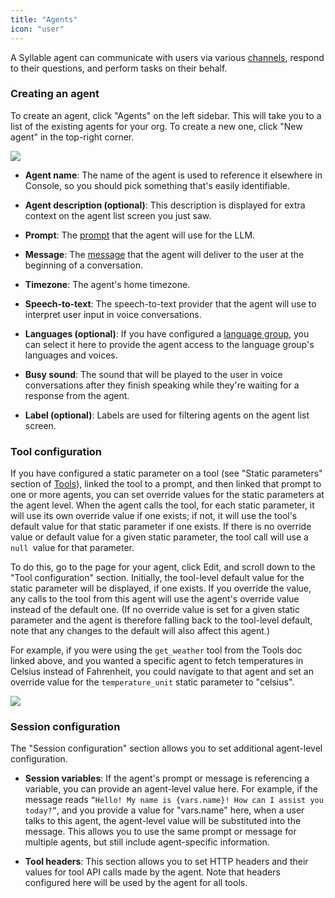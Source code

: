 ```yaml
---
title: "Agents"
icon: "user"
---
```


A Syllable agent can communicate with users via various [channels](/Resources/Channels), respond to their questions, and perform tasks on their behalf.

### Creating an agent

To create an agent, click "Agents" on the left sidebar. This will take you to a list of the existing agents for your org. To create a new one, click "New agent" in the top-right corner.

![](/mintlify/images/create_new_agent_03_11.jpg)

* **Agent name**: The name of the agent is used to reference it elsewhere in Console, so you should pick something that's easily identifiable.

* **Agent description (optional)**: This description is displayed for extra context on the agent list screen you just saw.

* **Prompt**: The [prompt](/Resources/Prompts) that the agent will use for the LLM.

* **Message**: The [message](/Resources/Messages) that the agent will deliver to the user at the beginning of a conversation.

* **Timezone**: The agent's home timezone.

* **Speech-to-text**: The speech-to-text provider that the agent will use to interpret user input in voice conversations.

* **Languages (optional)**: If you have configured a [language group](/Resources/LanguageGroups), you can select it here to provide the agent access to the language group's languages and voices.

* **Busy sound**: The sound that will be played to the user in voice conversations after they finish speaking while they're waiting for a response from the agent.

* **Label (optional)**: Labels are used for filtering agents on the agent list screen.

### Tool configuration

If you have configured a static parameter on a tool (see "Static parameters" section of [Tools](/Resources/Tools)), linked the tool to a prompt, and then linked that prompt to one or more agents, you can set override values for the static parameters at the agent level. When the agent calls the tool, for each static parameter, it will use its own override value if one exists; if not, it will use the tool's default value for that static parameter if one exists. If there is no override value or default value for a given static parameter, the tool call will use a `null `value for that parameter.

To do this, go to the page for your agent, click Edit, and scroll down to the "Tool configuration" section. Initially, the tool-level default value for the static parameter will be displayed, if one exists. If you override the value, any calls to the tool from this agent will use the agent's override value instead of the default one. (If no override value is set for a given static parameter and the agent is therefore falling back to the tool-level default, note that any changes to the default will also affect this agent.)

For example, if you were using the `get_weather` tool from the Tools doc linked above, and you wanted a specific agent to fetch temperatures in Celsius instead of Fahrenheit, you could navigate to that agent and set an override value for the `temperature_unit` static parameter to "celsius".

![](/mintlify/images/tool_static_param_override.jpg)

### Session configuration

The "Session configuration" section allows you to set additional agent-level configuration.

* **Session variables**: If the agent's prompt or message is referencing a variable, you can provide an agent-level value here. For example, if the message reads `“Hello! My name is {vars.name}! How can I assist you today?”`, and you provide a value for "vars.name" here, when a user talks to this agent, the agent-level value will be substituted into the message. This allows you to use the same prompt or message for multiple agents, but still include agent-specific information.

* **Tool headers**: This section allows you to set HTTP headers and their values for tool API calls made by the agent. Note that headers configured here will be used by the agent for all tools.